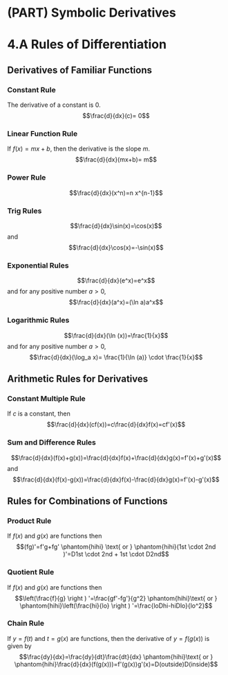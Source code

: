 # (PART) Symbolic Derivatives {-}

# 4.A Rules of Differentiation



## Derivatives of Familiar Functions

### Constant Rule

The derivative of a constant is 0.
$$\frac{d}{dx}(c)= 0$$

### Linear Function Rule
If $f(x)=mx+b$, then the derivative is the slope $m$.
$$\frac{d}{dx}(mx+b)= m$$

### Power Rule

$$\frac{d}{dx}(x^n)=n x^{n-1}$$

### Trig Rules

$$\frac{d}{dx}\sin(x)=\cos(x)$$
and
$$\frac{d}{dx}\cos(x)=-\sin(x)$$

### Exponential Rules

$$\frac{d}{dx}(e^x)=e^x$$ 
and for any positive number $a >0$, 
$$\frac{d}{dx}(a^x)=(\ln a)a^x$$


### Logarithmic Rules

$$\frac{d}{dx}(\ln (x))=\frac{1}{x}$$
and for any positive number $a >0$, 
$$\frac{d}{dx}(\log_a x)= \frac{1}{\ln (a)} \cdot \frac{1}{x}$$

## Arithmetic Rules for Derivatives

### Constant Multiple Rule

If $c$ is a constant, then
$$\frac{d}{dx}(cf(x))=c\frac{d}{dx}f(x)=cf'(x)$$

### Sum and Difference Rules  

$$\frac{d}{dx}(f(x)+g(x))=\frac{d}{dx}f(x)+\frac{d}{dx}g(x)=f'(x)+g'(x)$$
and
$$\frac{d}{dx}(f(x)-g(x))=\frac{d}{dx}f(x)-\frac{d}{dx}g(x)=f'(x)-g'(x)$$

## Rules for Combinations of Functions

### Product Rule

If $f(x)$ and $g(x)$ are functions then
$$(fg)'=f'g+fg' \phantom{hihi} \text{ or } \phantom{hihi}(1st \cdot 2nd )'=D1st \cdot 2nd + 1st \cdot D2nd$$

### Quotient Rule

If $f(x)$ and $g(x)$ are functions then
$$\left(\frac{f}{g} \right ) '=\frac{gf'-fg'}{g^2} \phantom{hihi}\text{ or } \phantom{hihi}\left(\frac{hi}{lo} \right ) '=\frac{loDhi-hiDlo}{lo^2}$$

### Chain Rule 

If $y=f(t)$ and $t=g(x)$ are functions, then the derivative of $y=f(g(x))$ is given by
$$\frac{dy}{dx}=\frac{dy}{dt}\frac{dt}{dx} \phantom{hihi}\text{ or } \phantom{hihi}\frac{d}{dx}(f(g(x)))=f'(g(x))g'(x)=D(outside)D(inside)$$
 


